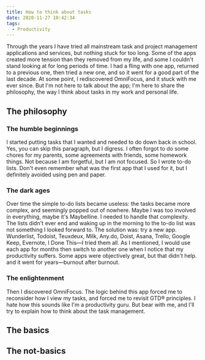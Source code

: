 ```yaml
---
title: How to think about tasks
date: 2020-11-27 10:42:34
tags:
  - Productivity
---
```

Through the years I have tried all mainstream task and project management applications and services, but nothing stuck for too long. Some of the apps created more tension than they removed from my life, and some I couldn't stand looking at for long periods of time. I had a fling with one app, returned to a previous one, then tried a new one, and so it went for a good part of the last decade. At some point, I rediscovered OmniFocus, and it stuck with me ever since. But I'm not here to talk about the app; I'm here to share the philosophy, the way I think about tasks in my work and personal life. 

## The philosophy 

### The humble beginnings

I started putting tasks that I wanted and needed to do down back in school. Yes, you can skip this paragraph, but I digress. I often forgot to do some chores for my parents, some agreements with friends, some homework things. Not because I am forgetful, but I am not focused. So I wrote to-do lists. Don't even remember what was the first app that I used for it, but I definitely avoided using pen and paper. 

### The dark ages

Over time the simple to-do lists became useless: the tasks became more complex, and seemingly popped out of nowhere. Maybe I was too involved in everything, maybe it's Maybelline. I needed to handle that complexity. The lists didn't ever end and waking up in the morning to the to-do list was not something I looked forward to. The solution was: try a new app. Wunderlist, Todoist, Teuxdeux, Milk, Any.do, Doist, Asana, Trello, Google Keep, Evernote, I Done This—I tried them all. As I mentioned, I would use each app for months then switch to another one when I notice that my productivity suffers. Some apps were objectively great, but that didn't help. and it went for years—burnout after burnout. 

### The enlightenment

Then I discovered OmniFocus. The logic behind this app forced me to reconsider how I view my tasks, and forced me to revisit GTD® principles. I hate how this sounds like I'm a productivity guru. But bear with me, and I'll try to explain how to think about the task management.

## The basics 



## The not-basics